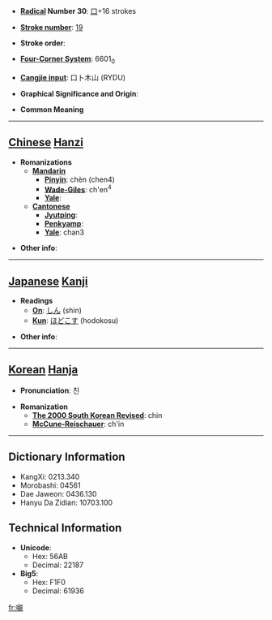 * '''[[Wiktionary:Chinese radical index| Radical]] Number 30''': [[Wiktionary:Chinese radical index 口|口]]+16 strokes

* '''[[Wiktionary:Chinese total strokes index|Stroke number]]''': [[Wiktionary:Chinese total strokes index 19|19]]

* '''Stroke order''': 

* '''[[Wiktionary:Chinese four corner index|Four-Corner System]]''': 6601<sub>0</sub>

* '''[[Wiktionary:Chinese Cangjie index|Cangjie input]]''': 口卜木山 (RYDU)

* '''Graphical Significance and Origin''': 

* '''Common Meaning'''

----

== [[Chinese]] [[Hanzi]] ==

* '''Romanizations'''
** '''[[Mandarin]]'''
*** '''[[Pinyin]]''': chèn (chen4)
*** '''[[Wade-Giles]]''': ch'en<sup>4</sup>
*** '''[[Yale]]''': 
** '''[[Cantonese]]'''
*** '''[[Jyutping]]''':
*** '''[[Penkyamp]]''': 
*** '''[[Yale]]''': chan3

* '''Other info''': 

----

== [[Japanese]] [[Kanji]] ==

* '''Readings'''
** '''[[On]]''': [[しん]] (shin)
** '''[[Kun]]''': [[ほどこす]] (hodokosu)

* '''Other info''':  

----

== [[Korean]] [[Hanja]] ==

* '''Pronunciation''': 친

* '''Romanization'''
** '''[[The 2000 South Korean Revised Romanization|The 2000 South Korean Revised]]''': chin
** '''[[McCune-Reischauer]]''': ch'in

----

== Dictionary Information ==

* KangXi: 0213.340
* Morobashi: 04561
* Dae Jaweon: 0436.130
* Hanyu Da Zidian: 10703.100

== Technical Information ==

* '''Unicode''':
** Hex: 56AB
** Decimal: 22187
* '''Big5''':
** Hex: F1F0
** Decimal: 61936

[[fr:嚫]]